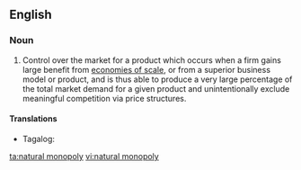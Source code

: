 ==English==

===Noun===
{{wikipedia}}
{{en-noun|head=[[natural]] [[monopoly]]|natural monopolies}}
# Control over the market for a product which occurs when a firm gains large benefit from [[economies of scale]], or from a superior business model or product, and is thus able to produce a very large percentage of the total market demand for a given product and unintentionally exclude meaningful competition via price structures.

====Translations====
{{trans-top|type of monopoly}}
{{trans-mid}}
* Tagalog: {{t|tl|likas na sarilakal}}
{{trans-bottom}}

[[ta:natural monopoly]]
[[vi:natural monopoly]]
